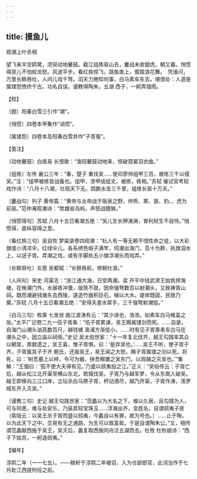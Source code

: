 ```yaml
---
---
---
```

title: 摸鱼儿
---



观潮上叶丞相





望飞来半空鸥鹭，须臾动地鼙鼓。截江组练驱山去，鏖战未收貔虎。朝又暮。悄惯得吴儿不怕蛟龙怒。风波平步。看红旆惊飞，跳鱼直上，蹙踏浪花舞。　凭谁问，万里长鲸吞吐，人间儿戏千弩。滔天力倦知何事，白马素车东去。堪恨处：人道是属镂怨愤终千古。功名自误。谩教得陶朱，五湖 西子，一舸弄烟雨。





【校】


〔题〕阳春白雪三引作“潮”。

〔悄惯〕四卷本甲集作“诮惯”。

〔属镂怨〕四卷本及阳春白雪并作“子胥冤”。





【笺注】


〔动地鼙鼓〕白居易 长恨歌：“渔阳鼙鼓动地来，惊破霓裳羽衣曲。”

〔组练〕左传 襄公三年：“春，楚子 重伐吴……使邓廖帅组甲三百，被练三千以侵吴。”注：“组甲被练皆战备也。组甲，漆甲成组文，被练，练袍。”苏轼 催试官考较戏作诗：“八月十八潮，壮观天下无。鹍鹏水击三千里，组练长驱十万夫。”

〔鏖战句〕列子 黄帝篇：“黄帝与炎帝战于阪泉之野，帅熊、罴、狼、豹、、虎为前驱。”范仲淹观潮诗：“势雄驱岛屿，声怒战貔貅。”

〔悄惯得句〕苏轼 八月十五日看潮五绝：“吴儿生长狎涛渊，冒利轻生不自怜。”悄惯得，直纵容得之意。

〔看红旆三句〕吴自牧 梦粱录卷四观潮：“杭人有一等无赖不惜性命之徒，以大彩旗或小清凉伞，红绿伞儿，各系绣色缎子满竿，伺潮出海门，百十为群，执旗泅水上，以迓子胥。弄潮之戏，或有手脚执五小旗浮潮头而戏弄。”

〔长鲸吞吐〕左思 吴都赋：“长鲸吞航，修鲵吐浪。”

〔人间句〕宋史 河渠志：“浙江通大海，日受两潮。梁 开平中钱武肃王始筑捍海塘，在候潮门外，水昼夜冲激，版筑不就，因命强弩数百以射潮头，又致祷胥山祠。既而潮避钱塘东击西陵，遂造竹器积巨石，植以大木。堤岸既固，民居乃奠。”苏轼 八月十五日看潮五绝：“安得夫差水犀手，三千强弩射潮低。”

〔白马三句〕枚乘 七发状 曲江波涛有云：“其少进也，浩浩，如素车白马帷盖之张。”太平广记卷二九一伍子胥条：“伍子胥累谏，吴王赐属镂剑而死。……自是，自海门山潮头汹高数百尺，越钱塘 渔浦方渐低小。……时有见子胥乘素车白马在潮头之中，因立庙以祠焉。”史记 吴太伯世家：“十一年复北伐齐，越王勾践率其众以朝吴，厚献遗之，吴王喜，惟子胥惧，曰：‘是弃吴也。’……吴王不听，使子胥于齐，子胥属其子于齐 鲍氏，还报吴王，吴王闻之大怒，赐子胥属镂之剑以死。将死，曰：‘树吾墓上以梓，令可为器，抉吾眼置之吴东门，以观越之灭吴也。’”集解：“王愠曰：‘孤不使大夫得有见。’乃盛以鸱夷投之江。”正义：“吴俗传云：子胥亡后，越从松江北开渠至横山东北，筑城伐吴。子胥乃与越军梦，令从东南入破吴。越王即移向三江口岸，立坛杀白马祭子胥，杯动酒尽，越乃开渠，子胥作涛，荡罗城东开入灭吴。”

〔谩教三句〕史记 越王勾践世家：“范蠡以为大名之下，难以久居，且勾践为人，可与同患，难与处安乐，乃装其轻宝珠玉……浮海出齐，变姓名，自谓鸱夷子皮（索隐云：以吴王杀子胥而盛以鸱夷，今蠡自以有罪，故为号也。）……止于陶，以为此天下之中，交易有无之通路，为生可以致富矣。于是自谓陶朱公。”又，相传谓范蠡献西施于吴王，吴灭后，蠡复取西施同舟泛五湖而去。杜牧 杜秋娘诗：“西子下姑苏，一舸逐鸱夷。”





【编年】


淳熙二年（一一七五）。——稼轩于淳熙二年被召，入为仓部郎官，此词当作于七月赴江西提刑任之前。